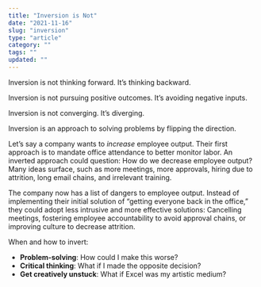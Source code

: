 ```yaml
---
title: "Inversion is Not"
date: "2021-11-16"
slug: "inversion"
type: "article"
category: ""
tags: ""
updated: ""
---
```


Inversion is not thinking forward. It’s thinking backward.

Inversion is not pursuing positive outcomes. It’s avoiding negative inputs.

Inversion is not converging. It’s diverging.

Inversion is an approach to solving problems by flipping the direction.

Let’s say a company wants to *increase* employee output. Their first approach is to mandate office attendance to better monitor labor. An inverted approach could question: How do we decrease employee output? Many ideas surface, such as more meetings, more approvals, hiring due to attrition, long email chains, and irrelevant training.

The company now has a list of dangers to employee output. Instead of implementing their initial solution of “getting everyone back in the office,” they could adopt less intrusive and more effective solutions: Cancelling meetings, fostering employee accountability to avoid approval chains, or improving culture to decrease attrition.

When and how to invert:

- **Problem-solving**: How could I make this worse?
- **Critical thinking**: What if I made the opposite decision?
- **Get creatively unstuck**: What if Excel was my artistic medium?